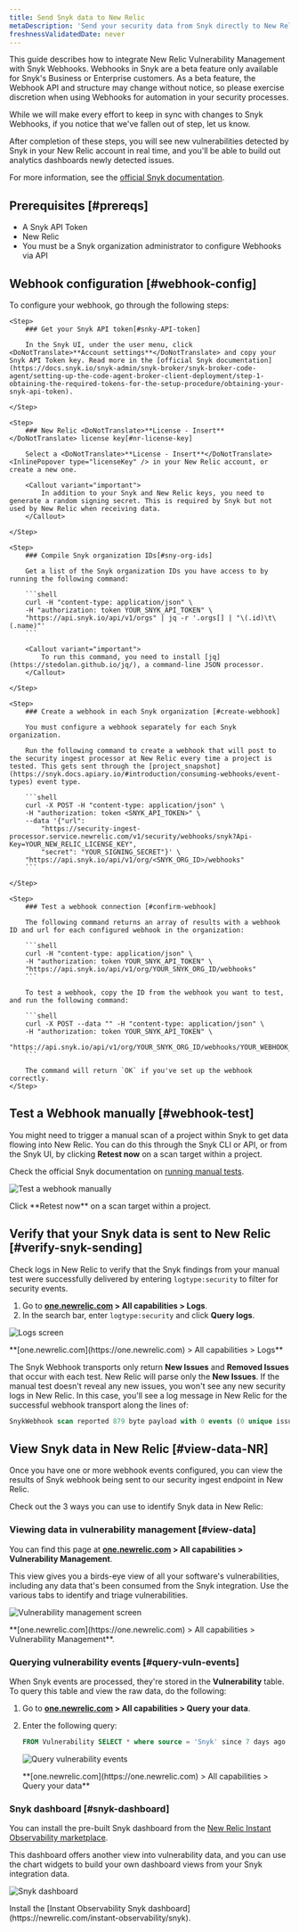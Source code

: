 ```yaml
---
title: Send Snyk data to New Relic
metaDescription: 'Send your security data from Snyk directly to New Relic.'
freshnessValidatedDate: never
---
```








This guide describes how to integrate New Relic Vulnerability Management with Snyk Webhooks. Webhooks in Snyk are a beta feature only available for Snyk's Business or Enterprise customers. As a beta feature, the Webhook API and structure may change without notice, so please exercise discretion when using Webhooks for automation in your security processes.

While we will make every effort to keep in sync with changes to Snyk Webhooks, if you notice that we've fallen out of step, let us know. 

After completion of these steps, you will see new vulnerabilities detected by Snyk in your New Relic account in real time, and you'll be able to build out analytics dashboards newly detected issues.

For more information, see the [official Snyk documentation](https://snyk.docs.apiary.io/#reference/webhooks).

## Prerequisites [#prereqs]

- A Snyk API Token
- New Relic <InlinePopover type="licenseKey" />
- You must be a Snyk organization administrator to configure Webhooks via API

## Webhook configuration [#webhook-config]

To configure your webhook, go through the following steps:

<Steps>

    <Step>
        ### Get your Snyk API token[#snky-API-token]
        
        In the Snyk UI, under the user menu, click <DoNotTranslate>**Account settings**</DoNotTranslate> and copy your Snyk API Token key. Read more in the [official Snyk documentation](https://docs.snyk.io/snyk-admin/snyk-broker/snyk-broker-code-agent/setting-up-the-code-agent-broker-client-deployment/step-1-obtaining-the-required-tokens-for-the-setup-procedure/obtaining-your-snyk-api-token).

    </Step>

    <Step>
        ### New Relic <DoNotTranslate>**License - Insert**</DoNotTranslate> license key[#nr-license-key]

        Select a <DoNotTranslate>**License - Insert**</DoNotTranslate> <InlinePopover type="licenseKey" /> in your New Relic account, or create a new one.

        <Callout variant="important">
            In addition to your Snyk and New Relic keys, you need to generate a random signing secret. This is required by Snyk but not used by New Relic when receiving data.
        </Callout>

    </Step>

    <Step>
        ### Compile Snyk organization IDs[#sny-org-ids]

        Get a list of the Snyk organization IDs you have access to by running the following command:

        ```shell
        curl -H "content-type: application/json" \
        -H "authorization: token YOUR_SNYK_API_TOKEN" \
        "https://api.snyk.io/api/v1/orgs" | jq -r '.orgs[] | "\(.id)\t\(.name)"'
        ```

        <Callout variant="important">
            To run this command, you need to install [jq](https://stedolan.github.io/jq/), a command-line JSON processor.
        </Callout>

    </Step>

    <Step>
        ### Create a webhook in each Snyk organization [#create-webhook]

        You must configure a webhook separately for each Snyk organization. 
        
        Run the following command to create a webhook that will post to the security ingest processor at New Relic every time a project is tested. This gets sent through the [project_snapshot](https://snyk.docs.apiary.io/#introduction/consuming-webhooks/event-types) event type.
    
        ```shell
        curl -X POST -H "content-type: application/json" \
        -H "authorization: token <SNYK_API_TOKEN>" \
        --data '{"url": 
            "https://security-ingest-processor.service.newrelic.com/v1/security/webhooks/snyk?Api-Key=YOUR_NEW_RELIC_LICENSE_KEY",
            "secret": "YOUR_SIGNING_SECRET"}' \
        "https://api.snyk.io/api/v1/org/<SNYK_ORG_ID>/webhooks"
        ```

    </Step>

    <Step>
        ### Test a webhook connection [#confirm-webhook]

        The following command returns an array of results with a webhook ID and url for each configured webhook in the organization:
        
        ```shell
        curl -H "content-type: application/json" \
        -H "authorization: token YOUR_SNYK_API_TOKEN" \
        "https://api.snyk.io/api/v1/org/YOUR_SNYK_ORG_ID/webhooks"
        ```

        To test a webhook, copy the ID from the webhook you want to test, and run the following command:
        
        ```shell
        curl -X POST --data "" -H "content-type: application/json" \
        -H "authorization: token YOUR_SNYK_API_TOKEN" \
        "https://api.snyk.io/api/v1/org/YOUR_SNYK_ORG_ID/webhooks/YOUR_WEBHOOK_ID/ping"
        ```

        The command will return `OK` if you've set up the webhook correctly.
    </Step>

</Steps>

## Test a Webhook manually [#webhook-test]

You might need to trigger a manual scan of a project within Snyk to get data flowing into New Relic. You can do this through the Snyk CLI or API, or from the Snyk UI, by clicking <DoNotTranslate>**Retest now**</DoNotTranslate> on a scan target within a project.

Check the official Snyk documentation on [running manual tests](https://docs.snyk.io/getting-started/running-tests#run-tests-manually).

<img
  title="Test a webhook manually"
  alt="Test a webhook manually"
  src={vulnerabilitymanagementTestWebhook}
/>

<figcaption>
  Click <DoNotTranslate>**Retest now**</DoNotTranslate> on a scan target within a project.
</figcaption>

## Verify that your Snyk data is sent to New Relic [#verify-snyk-sending]

Check logs in New Relic to verify that the Snyk findings from your manual test were successfully delivered by entering `logtype:security` to filter for security events. 

1. Go to <DoNotTranslate>**[one.newrelic.com](https://one.newrelic.com) > All capabilities > Logs**</DoNotTranslate>.
2. In the search bar, enter `logtype:security` and click <DoNotTranslate>**Query logs**</DoNotTranslate>.

<img
  title="Logs screen"
  alt="Logs screen"
  src={vulnerabilitymanagementVerifySnykData}
/>

<figcaption>
  <DoNotTranslate>**[one.newrelic.com](https://one.newrelic.com) > All capabilities > Logs**</DoNotTranslate>
</figcaption>

The Snyk Webhook transports only return <DoNotTranslate>**New Issues**</DoNotTranslate> and <DoNotTranslate>**Removed Issues**</DoNotTranslate> that occur with each test. New Relic will parse only the <DoNotTranslate>**New Issues**</DoNotTranslate>. If the manual test doesn't reveal any new issues, you won't see any new security logs in New Relic. In this case, you'll see a log message in New Relic for the successful webhook transport along the lines of:

```sql
SnykWebhook scan reported 879 byte payload with 0 events (0 unique issue ids) from '' errors=no
```

## View Snyk data in New Relic [#view-data-NR]

Once you have one or more webhook events configured, you can view the results of Snyk webhook being sent to our security ingest endpoint in New Relic.

Check out the 3 ways you can use to identify Snyk data in New Relic:

### Viewing data in vulnerability management [#view-data]

You can find this page at <DoNotTranslate>**[one.newrelic.com](https://one.newrelic.com) > All capabilities > Vulnerability Management**</DoNotTranslate>.

This view gives you a birds-eye view of all your software's vulnerabilities, including any data that's been consumed from the Snyk integration. Use the various tabs to identify and triage vulnerabilities.

<img
  title="Vulnerability management screen"
  alt="Vulnerability management screen"
  src={accountsVmLanding}
/>

<figcaption>
  <DoNotTranslate>**[one.newrelic.com](https://one.newrelic.com) > All capabilities > Vulnerability Management**</DoNotTranslate>.
</figcaption>

### Querying vulnerability events [#query-vuln-events]

When Snyk events are processed, they're stored in the <DoNotTranslate>**Vulnerability**</DoNotTranslate> table. To query this table and view the raw data, do the following:

1. Go to <DoNotTranslate>**[one.newrelic.com](https://one.newrelic.com) > All capabilities > Query your data**</DoNotTranslate>.
2. Enter the following query:
    ```sql
    FROM Vulnerability SELECT * where source = 'Snyk' since 7 days ago
    ```
    <img
    title="Query vulnerability events"
    alt="Query vulnerability events"
    src={vulnerabilitymanagementQueryVulnEvents}
    />

    <figcaption>
    <DoNotTranslate>**[one.newrelic.com](https://one.newrelic.com) > All capabilities > Query your data**</DoNotTranslate>
    </figcaption>

### Snyk dashboard [#snyk-dashboard]

You can install the pre-built Snyk dashboard from the [New Relic Instant Observability marketplace](https://newrelic.com/instant-observability/snyk).

This dashboard offers another view into vulnerability data, and you can use the chart widgets to build your own dashboard views from your Snyk integration data.

<img
  title="Snyk dashboard"
  alt="Snyk dashboard"
  src={vmSnykDashboard}
/>

<figcaption>
  Install the [Instant Observability Snyk dashboard](https://newrelic.com/instant-observability/snyk).
</figcaption>
